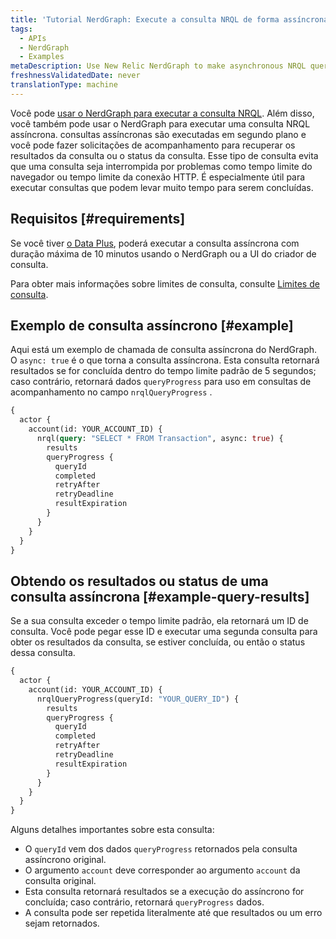 ```yaml
---
title: 'Tutorial NerdGraph: Execute a consulta NRQL de forma assíncrona'
tags:
  - APIs
  - NerdGraph
  - Examples
metaDescription: Use New Relic NerdGraph to make asynchronous NRQL queries that have longer query duration limits.
freshnessValidatedDate: never
translationType: machine
---
```


Você pode [usar o NerdGraph para executar a consulta NRQL](/docs/apis/nerdgraph/examples/nerdgraph-nrql-tutorial). Além disso, você também pode usar o NerdGraph para executar uma consulta NRQL assíncrona. consultas assíncronas são executadas em segundo plano e você pode fazer solicitações de acompanhamento para recuperar os resultados da consulta ou o status da consulta. Esse tipo de consulta evita que uma consulta seja interrompida por problemas como tempo limite do navegador ou tempo limite da conexão HTTP. É especialmente útil para executar consultas que podem levar muito tempo para serem concluídas.

## Requisitos [#requirements]

Se você tiver [o Data Plus](/docs/accounts/accounts-billing/new-relic-one-pricing-billing/data-ingest-billing#data-plus), poderá executar a consulta assíncrona com duração máxima de 10 minutos usando o NerdGraph ou a UI do criador de consulta.

Para obter mais informações sobre limites de consulta, consulte [Limites de consulta](/docs/query-your-data/nrql-new-relic-query-language/get-started/rate-limits-nrql-queries/#query-duration).

## Exemplo de consulta assíncrono [#example]

Aqui está um exemplo de chamada de consulta assíncrona do NerdGraph. O `async: true` é o que torna a consulta assíncrona. Esta consulta retornará resultados se for concluída dentro do tempo limite padrão de 5 segundos; caso contrário, retornará dados `queryProgress` para uso em consultas de acompanhamento no campo `nrqlQueryProgress` .

```graphql
{
  actor {
    account(id: YOUR_ACCOUNT_ID) {
      nrql(query: "SELECT * FROM Transaction", async: true) {
        results
        queryProgress {
          queryId
          completed
          retryAfter
          retryDeadline
          resultExpiration
        }
      }
    }
  }
}
```

## Obtendo os resultados ou status de uma consulta assíncrona [#example-query-results]

Se a sua consulta exceder o tempo limite padrão, ela retornará um ID de consulta. Você pode pegar esse ID e executar uma segunda consulta para obter os resultados da consulta, se estiver concluída, ou então o status dessa consulta.

```graphql
{
  actor {
    account(id: YOUR_ACCOUNT_ID) {
      nrqlQueryProgress(queryId: "YOUR_QUERY_ID") {
        results
        queryProgress {
          queryId
          completed
          retryAfter
          retryDeadline
          resultExpiration
        }
      }
    }
  }
}
```

Alguns detalhes importantes sobre esta consulta:

* O `queryId` vem dos dados `queryProgress` retornados pela consulta assíncrono original.
* O argumento `account` deve corresponder ao argumento `account` da consulta original.
* Esta consulta retornará resultados se a execução do assíncrono for concluída; caso contrário, retornará `queryProgress` dados.
* A consulta pode ser repetida literalmente até que resultados ou um erro sejam retornados.